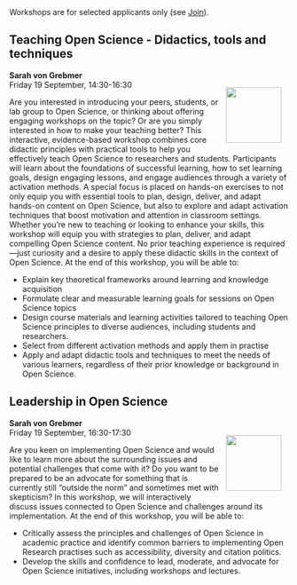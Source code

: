 ```{=html}
<head>
  <style>
    img {
      float: right;
      margin: 13px;
    }
  </style>
</head
```

Workshops are for selected applicants only (see [Join](Join.qmd)).

## Teaching Open Science - Didactics, tools and techniques

**Sarah von Grebmer**\
![](img/sarah-von-grebmer.png){width="100"} Friday 19 September, 14:30-16:30

Are you interested in introducing your peers, students, or lab group to Open Science, or thinking about offering engaging workshops on the topic? Or are you simply interested in how to make your teaching better? This interactive, evidence-based workshop combines core didactic principles with practical tools to help you effectively teach Open Science to researchers and students. Participants will learn about the foundations of successful learning, how to set learning goals, design engaging lessons, and engage audiences through a variety of activation methods. A special focus is placed on hands-on exercises to not only equip you with essential tools to plan, design, deliver, and adapt hands-on content on Open Science, but also to explore and adapt activation techniques that boost motivation and attention in classroom settings. Whether you're new to teaching or looking to enhance your skills, this workshop will equip you with strategies to plan, deliver, and adapt compelling Open Science content. No prior teaching experience is required—just curiosity and a desire to apply these didactic skills in the context of Open Science. At the end of this workshop, you will be able to:

- Explain key theoretical frameworks around learning and knowledge acquisition
- Formulate clear and measurable learning goals for sessions on Open Science topics
- Design course materials and learning activities tailored to teaching Open Science principles to diverse audiences, including students and researchers.
- Select from different activation methods and apply them in practise
- Apply and adapt didactic tools and techniques to meet the needs of various learners, regardless of their prior knowledge or background in Open Science.

## Leadership in Open Science

**Sarah von Grebmer**\
![](img/sarah-von-grebmer.png){width="100"} Friday 19 September, 16:30-17:30

Are you keen on implementing Open Science and would like to learn more about the surrounding issues and potential challenges that come with it? Do you want to be prepared to be an advocate for something that is currently still “outside the norm” and sometimes met with skepticism? In this workshop, we will interactively discuss issues connected to Open Science and challenges around its implementation. At the end of this workshop, you will be able to:

- Critically assess the principles and challenges of Open Science in academic practice and identify common barriers to implementing Open Research practises such as accessibility, diversity and citation politics.
- Develop the skills and confidence to lead, moderate, and advocate for Open Science initiatives, including workshops and lectures.